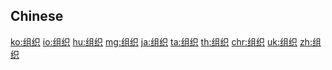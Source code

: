 {{also|組織}}
==Chinese==
{{zh-see|組織}}

[[ko:组织]]
[[io:组织]]
[[hu:组织]]
[[mg:组织]]
[[ja:组织]]
[[ta:组织]]
[[th:组织]]
[[chr:组织]]
[[uk:组织]]
[[zh:组织]]